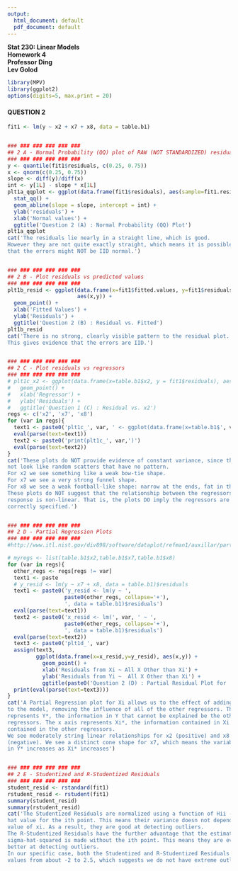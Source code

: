 ```yaml
---
output:
  html_document: default
  pdf_document: default
---
```

**Stat 230: Linear Models**  
**Homework 4**  
**Professor Ding**  
**Lev Golod**

```r
library(MPV)
library(ggplot2)
options(digits=5, max.print = 20)
```

#### QUESTION 2
```r
fit1 <- lm(y ~ x2 + x7 + x8, data = table.b1)


### ### ### ### ### ###
## 2 A - Normal Probability (QQ) plot of RAW (NOT STANDARDIZED) residuals 
### ### ### ### ### ###
y <- quantile(fit1$residuals, c(0.25, 0.75))
x <- qnorm(c(0.25, 0.75))
slope <- diff(y)/diff(x)
int <- y[1L] - slope * x[1L]
plt1a_qqplot <- ggplot(data.frame(fit1$residuals), aes(sample=fit1.residuals)) +
  stat_qq() +
  geom_abline(slope = slope, intercept = int) +
  ylab('residuals') +
  xlab('Normal values') +
  ggtitle('Question 2 (A) : Normal Probability (QQ) Plot')
plt1a_qqplot
cat('The residuals lie nearly in a straight line, which is good.
However they are not quite exactly straight, which means it is possible
that the errors might NOT be IID normal.')


### ### ### ### ### ###
## 2 B - Plot residuals vs predicted values 
### ### ### ### ### ###
plt1b_resid <- ggplot(data.frame(x=fit1$fitted.values, y=fit1$residuals),
                      aes(x,y)) +
  geom_point() +
  xlab('Fitted Values') +
  ylab('Residuals') +
  ggtitle('Question 2 (B) : Residual vs. Fitted')
plt1b_resid
cat('There is no strong, clearly visible pattern to the residual plot.
This gives evidence that the errors are IID.')


### ### ### ### ### ###
## 2 C - Plot residuals vs regressors
### ### ### ### ### ###
# plt1c_x2 <- ggplot(data.frame(x=table.b1$x2, y = fit1$residuals), aes(x,y)) +
#   geom_point() +
#   xlab('Regressor') +
#   ylab('Residuals') +
#   ggtitle('Question 1 (C) : Residual vs. x2')
regs <- c('x2', 'x7', 'x8')
for (var in regs){
  text1 <- paste0('plt1c_', var, ' <- ggplot(data.frame(x=table.b1$', var, ",y = fit1$residuals), aes(x,y)) + geom_point() + xlab('Regressor') + ylab('Residuals') + ggtitle('Question 2 (C) : Residual vs. ", var,"')")
  eval(parse(text=text1))
  text2 <- paste0('print(plt1c_', var,')')
  eval(parse(text=text2))
}
cat('These plots do NOT provide evidence of constant variance, since they do
not look like random scatters that have no pattern.
For x2 we see something like a weak bow-tie shape. 
For x7 we see a very strong funnel shape. 
For x8 we see a weak football-like shape: narrow at the ends, fat in the middle.
These plots do NOT suggest that the relationship between the regressors and the
response is non-linear. That is, the plots DO imply the regressors are all
correctly specified.')


### ### ### ### ### ###
## 2 D - Partial Regression Plots
### ### ### ### ### ###
#http://www.itl.nist.gov/div898/software/dataplot/refman1/auxillar/partregr.htm

# myregs <- list(table.b1$x2,table.b1$x7,table.b1$x8)
for (var in regs){
  other_regs <- regs[regs != var]
  text1 <- paste 
  # y_resid <- lm(y ~ x7 + x8, data = table.b1)$residuals
  text1 <- paste0('y_resid <- lm(y ~ ',
                  paste0(other_regs, collapse='+'), 
                  ', data = table.b1)$residuals')
  eval(parse(text=text1))    
  text2 <- paste0('x_resid <- lm(', var, ' ~ ',
                  paste0(other_regs, collapse='+'), 
                  ', data = table.b1)$residuals')
  eval(parse(text=text2))
  text3 <- paste0('plt1d_', var)
  assign(text3, 
         ggplot(data.frame(x=x_resid,y=y_resid), aes(x,y)) +
           geom_point() + 
           xlab('Residuals from Xi ~ All X Other than Xi') +
           ylab('Residuals from Yi ~  All X Other than Xi') +
           ggtitle(paste0('Question 2 (D) : Partial Residual Plot for ', var)))
  print(eval(parse(text=text3)))
}
cat('A Partial Regression plot for Xi allows us to the effect of adding Xi 
to the model, removing the influence of all of the other regressors. The y axis
represents Y*, the information in Y that cannot be explained be the other
regressors. The x axis represents Xi*, the information contained in Xi that is not 
contained in the other regressors. 
We see moderately string linear relationships for x2 (positive) and x8
(negative). We see a distinct cone shape for x7, which means the variability
in Y* increases as Xi* increases')


### ### ### ### ### ###
## 2 E - Studentized and R-Studentized Residuals
### ### ### ### ### ###
student_resid <- rstandard(fit1)
rstudent_resid <- rstudent(fit1)
summary(student_resid)
summary(rstudent_resid)
cat('The Studentized Residuals are normalized using a function of Hii - the 
hat value for the ith point. This means their variance doesn not depend on the
value of xi. As a result, they are good at detecting outliers. 
The R-Studentized Residuals have the further advantage that the estimate of 
sigma-hat-squared is made without the ith point. This means they are even 
better at detecting outliers.
In our specific case, both the Studentized and R-Studentized Residuals take 
values from about -2 to 2.5, which suggests we do not have extreme outliers.')
```



